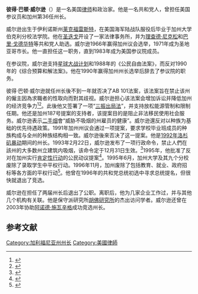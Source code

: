 {{Infobox officeholder
|name=皮特·威尔逊
|native_name= Pete Wilson
|image= Pete Wilson meeting with Les Aspin, Feb 3, 1993 - cropped to Wilson.JPEG
|caption= 1993年的威尔逊
|order= 第36任
|office= 加州州长
|lieutenant= {{unbulleted list|{{le|利奥·T·麦卡锡|Leo T. McCarthy}}|{{le|格雷·戴维斯|Gray Davis}}}}
|term_start= 1991年1月7日
|term_end= 1999年1月4日
|predecessor= {{le|喬治·德克梅吉安|George Deukmejian}}
|successor= {{le|格雷·戴维斯|Gray Davis}}
|jr/sr1= 参议员
|state1= [[加州|加州]]
|term_start1= 1983年1月3日
|term_end1= 1991年1月7日
|predecessor1= [[早川一会|早川一会]]
|successor1= 约翰·西摩
|order2= 第29任
|office2= 圣迭戈市长
|term_start2= 1971年12月6日
|term_end2= 1983年1月3日
|predecessor2= 弗兰克·柯兰
|successor2= {{le|罗杰·赫奇科克|Roger Hedgecock}}
|state_assembly3 = 加州
|district3= 76
|term_start3= 1967年1月3日
|term_end3= 1971年1月7日
|predecessor3= {{le|克莱尔·布尔根纳|Clair Burgener}}
|successor3= 鲍勃·威尔逊
|birth_name= 彼得·巴顿·威尔逊
|birth_date= {{birth date and age|1933|8|23}}
|birth_place= {{flag|USA}}[[伊利诺伊州|伊利诺伊州]][[莱克福雷斯特_(伊利诺伊州)|莱克福雷斯特]]
|party= {{GOP}}
|education= [[耶鲁大学|耶鲁大学]] （[[Bachelor_of_Arts|BA]]）<br>[[加利福尼亚大学伯克利分校|加利福尼亚大学伯克利分校]] （[[法律博士|JD]]）
|spouse= {{ublist|{{marriage|Betty Robertson|1968|1981|end=divorced}}|{{marriage|盖尔·威尔逊|May 29, 1983}}}}
|signature=
|allegiance= {{flag|United States|1912}}
|branch= {{flag|United States Marine Corps|23px}}
|serviceyears= 1955–1958
|unit=步兵排长
}}

'''彼得·巴顿·威尔逊'''（{{lang-en|Peter Barton Wilson}}）是一名美国[[律师|律师]]和政治家。他是一名共和党人，曾担任美国参议员和加州第36任州长。

威尔逊出生于伊利诺斯州[[莱克福雷斯特_(伊利诺伊州)|莱克福雷斯特]]，在美国海军陆战队服役后毕业于加州大学伯克利分校法学院。他在[[圣迭戈_(加利福尼亚州)|圣迭戈]]开设了一家法律事务所，并为[[理查德·尼克松|理查德·尼克松]]和[[巴里·戈德华特|巴里·戈德华特]]等共和党人助选。威尔逊1966年赢得加州议会选举，1971年成为圣地亚哥市长。他一直担任这一职务，直到1983年成为美国参议院成员。

在参议院，威尔逊支持[[星球大战计划|星球大战计划]]和1988年的《公民自由法案》，而反对1990年的《综合预算和解法案》。他在1990年赢得加州州长选举后辞去了参议院的职务。

彼得·巴顿·威尔逊就任州长後不到一年就否决了AB 101法案，该法案旨在禁止该州的僱主因為求職者的性取向而對其歧视。威尔逊担心该法案会增加诉讼并降低加州的经济竞争力<ref>{{cite web|url=https://articles.latimes.com/1992-02-09/opinion/op-3349_1_job-discrimination |title=Courts Offer Wilson a Healing Opportunity : Equality: Since an appellate decision is tougher than AB 101 would have been, the governor could easily sign a law barring job prejudice against gays |website=Articles.latimes.com |date=February 9, 1992 |access-date=January 14, 2016}}</ref><ref>{{cite news|url=https://articles.latimes.com/1991-09-30/news/mn-2220_1_job-discrimination|title=Governor Vetoes Gay Job Bias Bill : Discrimination: Wilson says legislation is bad for business. Its author calls action 'cave-in to the right.'|work=Los Angeles Times|date=September 30, 1991}}</ref>。此後他又签署了一项“[[三振出局法|三振出局法]]”，并支持放松能源管制和限制任期。他还是加州187号提案的支持者，该提案目的是阻止非法移民使用社会服务。威尔逊表示[[二手烟|二手烟]]會“威胁不吸烟的州雇员的健康”。威尔逊還反对以种族为基础的优先待遇政策。1991年加州州议会通过一项提案，要求学校毕业班成员的种族构成与全州的种族结构相一致。威尔逊後來否决了这一提案。他是[[1992年洛杉矶暴动|1992年洛杉矶暴动]]期间的州长。1993年2月22日，威尔逊发布了一项行政命令，禁止人們在該州的大多数州立建筑内吸烟，该命令定于12月31日生效。<ref>{{cite news|url=https://articles.latimes.com/1993-02-23/news/mn-454_1_secondhand-smoke|title=Governor Bans Smoking in Most State Buildings : Health: Wilson's order, which will affect prisons and thousands of offices, cites dangers of secondhand smoke.|first=Daniel M.|last=Weintraub|work=Los Angeles Times|date=February 23, 1993}}</ref>1995年，他批准了反对在加州实行[[肯定性行动|肯定性行动]]的公民动议提案<ref>{{cite news |title=《美国研究》1996年第3期        克林顿政府在肯定行动中的两难处境     朱世达  【注释】朱世达：中国社会科学院美国研究所研究员 |url=http://www.mgyj.com/american_studies/1996/third/THIRD04.htm}}</ref>。1995年6月，加州大学及其九个分校废除了录取学生中平权行动。1996年11月，加州废除了包括教育、就业、政府招标等各方面的平权行动<ref>{{cite news |title=刘瑜  本文摘选自《民主的细节》 |url=https://think.sina.cn/shelun/doc--ifyfuzym7866778.d.html}}</ref>。他曾在1996年的共和党总统初选中寻求总统提名，但很快就退出了竞选。

威尔逊在担任了两届州长后退出了公职。离职后，他为几家企业工作过，并与其他几个机构有关联。他是保守派研究所[[胡佛研究所|胡佛研究所]]的杰出访问学者。威尔逊还曾在2003年协助[[阿诺德·施瓦辛格|阿诺德·施瓦辛格]]成功竞选州长。

==参考文献==
{{reflist}}

{{加利福尼亞州州長}}
[[Category:加利福尼亚州州长|Category:加利福尼亚州州长]]
[[Category:美國律師|Category:美國律師]]